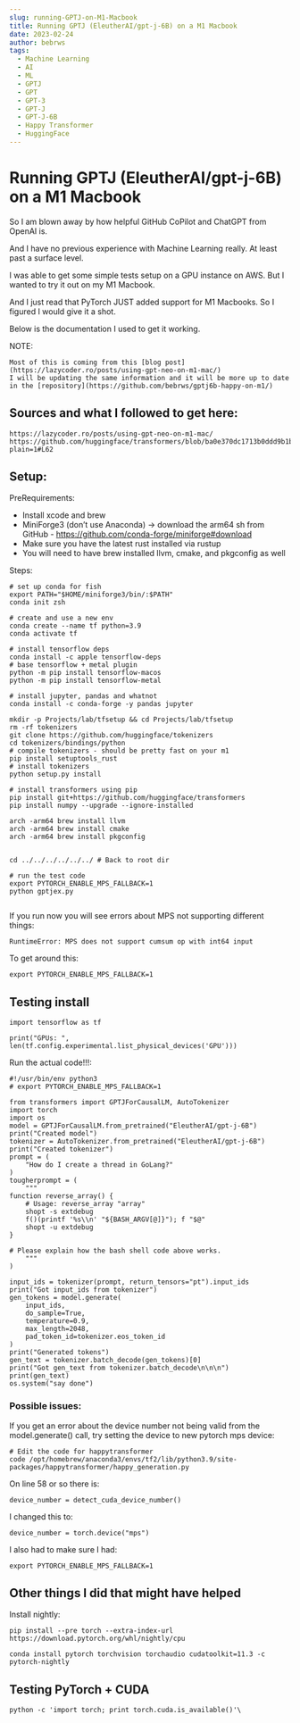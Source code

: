 ```yaml
---
slug: running-GPTJ-on-M1-Macbook
title: Running GPTJ (EleutherAI/gpt-j-6B) on a M1 Macbook
date: 2023-02-24
author: bebrws
tags:
  - Machine Learning
  - AI
  - ML
  - GPTJ
  - GPT 
  - GPT-3
  - GPT-J
  - GPT-J-6B
  - Happy Transformer
  - HuggingFace
---
```


# Running GPTJ (EleutherAI/gpt-j-6B) on a M1 Macbook

So I am blown away by how helpful GitHub CoPilot and ChatGPT from OpenAI is.

And I have no previous experience with Machine Learning really. At least past a surface level.

I was able to get some simple tests setup on a GPU instance on AWS. But I wanted to try it out on my M1 Macbook.

And I just read that PyTorch JUST added support for M1 Macbooks. So I figured I would give it a shot.

Below is the documentation I used to get it working.

NOTE: 

    Most of this is coming from this [blog post](https://lazycoder.ro/posts/using-gpt-neo-on-m1-mac/)
    I will be updating the same information and it will be more up to date in the [repository](https://github.com/bebrws/gptj6b-happy-on-m1/)


## Sources and what I followed to get here:
```
https://lazycoder.ro/posts/using-gpt-neo-on-m1-mac/
https://github.com/huggingface/transformers/blob/ba0e370dc1713b0ddd9b1be0ac31ef1fdc7bdf76/docs/source/en/model_doc/gptj.mdx?plain=1#L62
```

## Setup:

PreRequirements:
* Install xcode and brew
* MiniForge3 (don’t use Anaconda) -> download the arm64 sh from GitHub - https://github.com/conda-forge/miniforge#download
* Make sure you have the latest rust installed via rustup
* You will need to have brew installed llvm, cmake, and pkgconfig as well

Steps:

```
# set up conda for fish
export PATH="$HOME/miniforge3/bin/:$PATH"
conda init zsh

# create and use a new env
conda create --name tf python=3.9
conda activate tf

# install tensorflow deps
conda install -c apple tensorflow-deps
# base tensorflow + metal plugin
python -m pip install tensorflow-macos
python -m pip install tensorflow-metal

# install jupyter, pandas and whatnot
conda install -c conda-forge -y pandas jupyter

mkdir -p Projects/lab/tfsetup && cd Projects/lab/tfsetup
rm -rf tokenizers
git clone https://github.com/huggingface/tokenizers
cd tokenizers/bindings/python
# compile tokenizers - should be pretty fast on your m1
pip install setuptools_rust
# install tokenizers
python setup.py install

# install transformers using pip
pip install git+https://github.com/huggingface/transformers
pip install numpy --upgrade --ignore-installed

arch -arm64 brew install llvm
arch -arm64 brew install cmake
arch -arm64 brew install pkgconfig


cd ../../../../../../ # Back to root dir

# run the test code
export PYTORCH_ENABLE_MPS_FALLBACK=1
python gptjex.py


```

If you run now you will see errors about MPS not supporting different things:
```
RuntimeError: MPS does not support cumsum op with int64 input
```

To get around this:
```
export PYTORCH_ENABLE_MPS_FALLBACK=1
```

## Testing install

```
import tensorflow as tf

print("GPUs: ", len(tf.config.experimental.list_physical_devices('GPU')))
```

Run the actual code!!!:
```
#!/usr/bin/env python3
# export PYTORCH_ENABLE_MPS_FALLBACK=1

from transformers import GPTJForCausalLM, AutoTokenizer
import torch
import os
model = GPTJForCausalLM.from_pretrained("EleutherAI/gpt-j-6B")
print("Created model")
tokenizer = AutoTokenizer.from_pretrained("EleutherAI/gpt-j-6B")
print("Created tokenizer")
prompt = (
    "How do I create a thread in GoLang?"
)
tougherprompt = (
    """
function reverse_array() {
    # Usage: reverse_array "array"
    shopt -s extdebug
    f()(printf '%s\\n' "${BASH_ARGV[@]}"); f "$@"
    shopt -u extdebug
}

# Please explain how the bash shell code above works.
    """
)

input_ids = tokenizer(prompt, return_tensors="pt").input_ids
print("Got input_ids from tokenizer")
gen_tokens = model.generate(
    input_ids,
    do_sample=True,
    temperature=0.9,
    max_length=2048,
    pad_token_id=tokenizer.eos_token_id
)
print("Generated tokens")
gen_text = tokenizer.batch_decode(gen_tokens)[0]
print("Got gen_text from tokenizer.batch_decode\n\n\n")
print(gen_text)
os.system("say done")

```

### Possible issues:
If you get an error about the device number not being valid from the model.generate() call, try setting the device to new pytorch mps device:
```
# Edit the code for happytransformer
code /opt/homebrew/anaconda3/envs/tf2/lib/python3.9/site-packages/happytransformer/happy_generation.py
```

On line 58 or so there is:
```
device_number = detect_cuda_device_number()
``` 
I changed this to:
```
device_number = torch.device("mps")
```
I also had to make sure I had:
```
export PYTORCH_ENABLE_MPS_FALLBACK=1
```

## Other things I did that might have helped

Install nightly:
```
pip install --pre torch --extra-index-url https://download.pytorch.org/whl/nightly/cpu
```

```
conda install pytorch torchvision torchaudio cudatoolkit=11.3 -c pytorch-nightly

```

## Testing PyTorch + CUDA

```
python -c 'import torch; print torch.cuda.is_available()'\
```